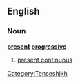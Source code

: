 ==English==

===Noun===
'''[[present]] [[progressive]]'''

# [[present continuous]]

[[Category:Tenses]]hjkh